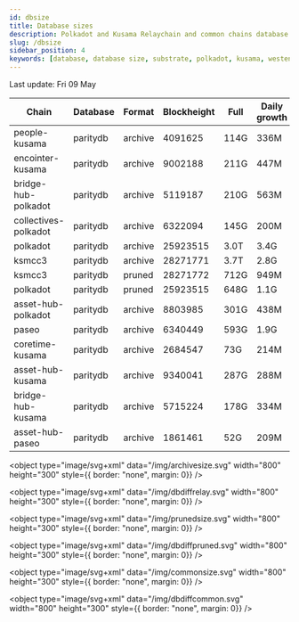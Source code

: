 ```yaml
---
id: dbsize
title: Database sizes
description: Polkadot and Kusama Relaychain and common chains database sizes
slug: /dbsize
sidebar_position: 4
keywords: [database, database size, substrate, polkadot, kusama, westend]
---
```



Last update: Fri 09 May

| Chain    | Database   | Format | Blockheight | Full         | Daily growth |
| ------------------------| ----------- | -------- | ------- | ---------- | ----- | 
| people-kusama | paritydb | archive | 4091625 | 114G | 336M |
| encointer-kusama | paritydb | archive | 9002188 | 211G | 447M |
| bridge-hub-polkadot | paritydb | archive | 5119187 | 210G | 563M |
| collectives-polkadot | paritydb | archive | 6322094 | 145G | 200M |
| polkadot | paritydb | archive | 25923515 | 3.0T | 3.4G |
| ksmcc3 | paritydb | archive | 28271771 | 3.7T | 2.8G |
| ksmcc3 | paritydb | pruned | 28271772 | 712G | 949M |
| polkadot | paritydb | pruned | 25923515 | 648G | 1.1G |
| asset-hub-polkadot | paritydb | archive | 8803985 | 301G | 438M |
| paseo | paritydb | archive | 6340449 | 593G | 1.9G |
| coretime-kusama | paritydb | archive | 2684547 | 73G | 214M |
| asset-hub-kusama | paritydb | archive | 9340041 | 287G | 288M |
| bridge-hub-kusama | paritydb | archive | 5715224 | 178G | 334M |
| asset-hub-paseo | paritydb | archive | 1861461 | 52G | 209M |
<object type="image/svg+xml" data="/img/archivesize.svg" width="800" height="300" style={{ border: "none", margin: 0}} />

<object type="image/svg+xml" data="/img/dbdiffrelay.svg" width="800" height="300" style={{ border: "none", margin: 0}} />

<object type="image/svg+xml" data="/img/prunedsize.svg" width="800" height="300" style={{ border: "none", margin: 0}} />

<object type="image/svg+xml" data="/img/dbdiffpruned.svg" width="800" height="300" style={{ border: "none", margin: 0}} />

<object type="image/svg+xml" data="/img/commonsize.svg" width="800" height="300" style={{ border: "none", margin: 0}} />

<object type="image/svg+xml" data="/img/dbdiffcommon.svg" width="800" height="300" style={{ border: "none", margin: 0}} />
